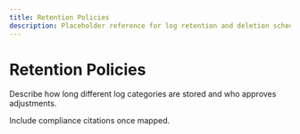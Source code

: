 ```yaml
---
title: Retention Policies
description: Placeholder reference for log retention and deletion schedules.
---
```


# Retention Policies

Describe how long different log categories are stored and who approves adjustments.

Include compliance citations once mapped.
